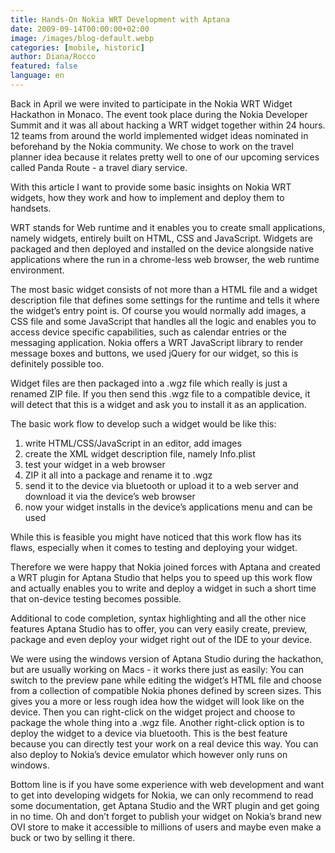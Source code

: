 ```yaml
---
title: Hands-On Nokia WRT Development with Aptana
date: 2009-09-14T00:00:00+02:00
image: /images/blog-default.webp
categories: [mobile, historic]
author: Diana/Rocco
featured: false
language: en
---
```


<div class="entry-content">
Back in April we were invited to participate in the Nokia WRT Widget Hackathon in Monaco. The event took place during the Nokia Developer Summit and it was all about hacking a WRT widget together within 24 hours. 12 teams from around the world implemented widget ideas nominated in beforehand by the Nokia community. We chose to work on the travel planner idea because it relates pretty well to one of our upcoming services called Panda Route - a travel diary service.



With this article I want to provide some basic insights on Nokia WRT widgets, how they work and how to implement and deploy them to handsets.



WRT stands for Web runtime and it enables you to create small applications, namely widgets, entirely built on HTML, CSS and JavaScript. Widgets are packaged and then deployed and installed on the device alongside native applications where the run in a chrome-less web browser, the web runtime environment.



The most basic widget consists of not more than a HTML file and a widget description file that defines some settings for the runtime and tells it where the widget’s entry point is. Of course you would normally add images, a CSS file and some JavaScript that handles all the logic and enables you to access device specific capabilities, such as calendar entries or the messaging application. Nokia offers a WRT JavaScript library to render message boxes and buttons, we used jQuery for our widget, so this is definitely possible too.



Widget files are then packaged into a .wgz file which really is just a renamed ZIP file. If you then send this .wgz file to a compatible device, it will detect that this is a widget and ask you to install it as an application.



The basic work flow to develop such a widget would be like this:<ol>	<li>write HTML/CSS/JavaScript in an editor, add images</li>	<li>create the XML widget description file, namely Info.plist</li>	<li>test your widget in a web browser</li>	<li>ZIP it all into a package and rename it to .wgz</li>	<li>send it to the device via bluetooth or upload it to a web server and download it via the device’s web browser</li>	<li>now your widget installs in the device’s applications menu and can be used</li></ol>

While this is feasible you might have noticed that this work flow has its flaws, especially when it comes to testing and deploying your widget.



Therefore we were happy that Nokia joined forces with Aptana and created a WRT plugin for Aptana Studio that helps you to speed up this work flow and actually enables you to write and deploy a widget in such a short time that on-device testing becomes possible.

Additional to code completion, syntax highlighting and all the other nice features Aptana Studio has to offer, you can very easily create, preview, package and even deploy your widget right out of the IDE to your device.



We were using the windows version of Aptana Studio during the hackathon, but are usually working on Macs - it works there just as easily: You can switch to the preview pane while editing the widget’s HTML file and choose from a collection of compatible Nokia phones defined by screen sizes. This gives you a more or less rough idea how the widget will look like on the device. Then you can right-click on the widget project and choose to package the whole thing into a .wgz file. Another right-click option is to deploy the widget to a device via bluetooth. This is the best feature because you can directly test your work on a real device this way. You can also deploy to Nokia’s device emulator which however only runs on windows.



Bottom line is if you have some experience with web development and want to get into developing widgets for Nokia, we can only recommend to read some documentation, get Aptana Studio and the WRT plugin and get going in no time. Oh and don’t forget to publish your widget on Nokia’s brand new OVI store to make it accessible to millions of users and maybe even make a buck or two by selling it there.
</div>

